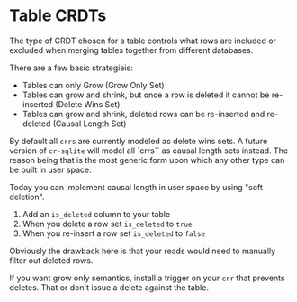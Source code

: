 # Table CRDTs

The type of CRDT chosen for a table controls what rows are included or excluded when merging tables together from different databases.

There are a few basic strategieis:

- Tables can only Grow (Grow Only Set)
- Tables can grow and shrink, but once a row is deleted it cannot be re-inserted (Delete Wins Set)
- Tables can grow and shrink, deleted rows can be re-inserted and re-deleted (Causal Length Set)

By default all `crrs` are currently modeled as delete wins sets. A future version of `cr-sqlite` will model all `crrs`` as causal length sets instead. The reason being that is the most generic form upon which any other type can be built in user space.

Today you can implement causal length in user space by using "soft deletion".

1. Add an `is_deleted` column to your table
2. When you delete a row set `is_deleted` to `true`
3. When you re-insert a row set `is_deleted` to `false`

Obviously the drawback here is that your reads would need to manually filter out deleted rows.

If you want grow only semantics, install a trigger on your `crr` that prevents deletes. That or don't issue a delete against the table.
